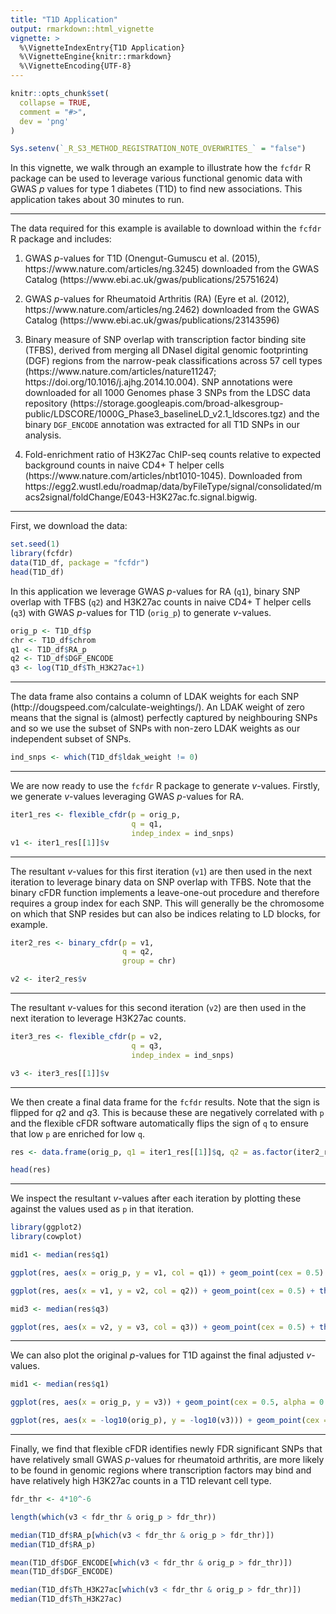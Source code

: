 ```yaml
---
title: "T1D Application"
output: rmarkdown::html_vignette
vignette: >
  %\VignetteIndexEntry{T1D Application}
  %\VignetteEngine{knitr::rmarkdown}
  %\VignetteEncoding{UTF-8}
---
```


```r
knitr::opts_chunk$set(
  collapse = TRUE,
  comment = "#>",
  dev = 'png'
)

Sys.setenv(`_R_S3_METHOD_REGISTRATION_NOTE_OVERWRITES_` = "false")
```

In this vignette, we walk through an example to illustrate how the `fcfdr` R package can be used to leverage various functional genomic data with GWAS $p$ values for type 1 diabetes (T1D) to find new associations. This application takes about 30 minutes to run.

---

The data required for this example is available to download within the `fcfdr` R package and includes:

1. GWAS $p$-values for T1D (Onengut-Gumuscu et al. (2015), https://www.nature.com/articles/ng.3245) downloaded from the GWAS Catalog (https://www.ebi.ac.uk/gwas/publications/25751624)

2. GWAS $p$-values for Rheumatoid Arthritis (RA) (Eyre et al. (2012), https://www.nature.com/articles/ng.2462) downloaded from the GWAS Catalog (https://www.ebi.ac.uk/gwas/publications/23143596)

3. Binary measure of SNP overlap with transcription factor binding site (TFBS), derived from merging all DNaseI digital genomic footprinting (DGF) regions from the narrow-peak classifications across 57 cell types (https://www.nature.com/articles/nature11247; https://doi.org/10.1016/j.ajhg.2014.10.004). SNP annotations were downloaded for all 1000 Genomes phase 3 SNPs from the LDSC data repository (https://storage.googleapis.com/broad-alkesgroup-public/LDSCORE/1000G_Phase3_baselineLD_v2.1_ldscores.tgz) and the binary `DGF_ENCODE` annotation was extracted for all T1D SNPs in our analysis.

4. Fold-enrichment ratio of H3K27ac ChIP-seq counts relative to expected background counts in naive CD4+ T helper cells (https://www.nature.com/articles/nbt1010-1045). Downloaded from https://egg2.wustl.edu/roadmap/data/byFileType/signal/consolidated/macs2signal/foldChange/E043-H3K27ac.fc.signal.bigwig.

---

First, we download the data:

```r
set.seed(1)
library(fcfdr)
data(T1D_df, package = "fcfdr")
head(T1D_df)
```

In this application we leverage GWAS $p$-values for RA (`q1`), binary SNP overlap with TFBS (`q2`) and H3K27ac counts in naive CD4+ T helper cells (`q3`) with GWAS $p$-values for T1D (`orig_p`) to generate $v$-values. 

```r
orig_p <- T1D_df$p
chr <- T1D_df$chrom
q1 <- T1D_df$RA_p
q2 <- T1D_df$DGF_ENCODE
q3 <- log(T1D_df$Th_H3K27ac+1)
```

---

The data frame also contains a column of LDAK weights for each SNP (http://dougspeed.com/calculate-weightings/). An LDAK weight of zero means that the signal is (almost) perfectly captured by neighbouring SNPs and so we use the subset of SNPs with non-zero LDAK weights as our independent subset of SNPs.

```r
ind_snps <- which(T1D_df$ldak_weight != 0)
```

---

We are now ready to use the `fcfdr` R package to generate $v$-values. Firstly, we generate $v$-values leveraging GWAS $p$-values for RA. 

```r
iter1_res <- flexible_cfdr(p = orig_p, 
                           q = q1, 
                           indep_index = ind_snps)
v1 <- iter1_res[[1]]$v
```

---

The resultant $v$-values for this first iteration (`v1`) are then used in the next iteration to leverage binary data on SNP overlap with TFBS. Note that the binary cFDR function implements a leave-one-out procedure and therefore requires a group index for each SNP. This will generally be the chromosome on which that SNP resides but can also be indices relating to LD blocks, for example.

```r
iter2_res <- binary_cfdr(p = v1,
                         q = q2,
                         group = chr)

v2 <- iter2_res$v
```

---

The resultant $v$-values for this second iteration (`v2`) are then used in the next iteration to leverage H3K27ac counts.

```r
iter3_res <- flexible_cfdr(p = v2, 
                           q = q3, 
                           indep_index = ind_snps)

v3 <- iter3_res[[1]]$v
```

---

We then create a final data frame for the `fcfdr` results. Note that the sign is flipped for $q2$ and $q3$. This is because these are negatively correlated with `p` and the flexible cFDR software automatically flips the sign of `q` to ensure that low `p` are enriched for low `q`.

```r
res <- data.frame(orig_p, q1 = iter1_res[[1]]$q, q2 = as.factor(iter2_res$q), q3 = iter3_res[[1]]$q, v1, v2, v3)

head(res)
```

---

We inspect the resultant $v$-values after each iteration by plotting these against the values used as `p` in that iteration.

```r
library(ggplot2)
library(cowplot)

mid1 <- median(res$q1)

ggplot(res, aes(x = orig_p, y = v1, col = q1)) + geom_point(cex = 0.5) + theme_cowplot(12) + background_grid(major = "xy", minor = "none") + geom_abline(intercept = 0, slope = 1,  linetype="dashed") + xlab("P") + ylab("V1") + ggtitle(paste0("Iteration 1")) + scale_color_gradient2(midpoint = mid1, low = "blue", mid = "white", high = "red", space = "Lab")
```

```r
ggplot(res, aes(x = v1, y = v2, col = q2)) + geom_point(cex = 0.5) + theme_cowplot(12) + background_grid(major = "xy", minor = "none") + geom_abline(intercept = 0, slope = 1,  linetype="dashed") + xlab("V1") + ylab("V2") + ggtitle(paste0("Iteration 2"))
```

```r
mid3 <- median(res$q3)

ggplot(res, aes(x = v2, y = v3, col = q3)) + geom_point(cex = 0.5) + theme_cowplot(12) + background_grid(major = "xy", minor = "none") + geom_abline(intercept = 0, slope = 1,  linetype="dashed") + xlab("V2") + ylab("V3") + ggtitle(paste0("Iteration 3")) + scale_color_gradient2(midpoint = mid3, low = "blue", mid = "white", high = "red", space = "Lab")
```

---

We can also plot the original $p$-values for T1D against the final adjusted $v$-values.

```r
mid1 <- median(res$q1)

ggplot(res, aes(x = orig_p, y = v3)) + geom_point(cex = 0.5, alpha = 0.5) + theme_cowplot(12) + background_grid(major = "xy", minor = "none") + geom_abline(intercept = 0, slope = 1,  linetype="dashed", col = "red") + xlab("P") + ylab("V3") + ggtitle(paste0("V3 against original p-values"))
```

```r
ggplot(res, aes(x = -log10(orig_p), y = -log10(v3))) + geom_point(cex = 0.5, alpha = 0.5) + theme_cowplot(12) + background_grid(major = "xy", minor = "none") + geom_abline(intercept = 0, slope = 1,  linetype="dashed", col = "red") + xlab("P (-log10)") + ylab("V3 (-log10)") + ggtitle(paste0("V3 against original p-values (-log10)")) + coord_cartesian(ylim = c(0,10), xlim = c(0,10))
```

---

Finally, we find that flexible cFDR identifies newly FDR significant SNPs that have relatively small GWAS $p$-values for rheumatoid arthritis, are more likely to be found in genomic regions where transcription factors may bind and have relatively high H3K27ac counts in a T1D relevant cell type.

```r
fdr_thr <- 4*10^-6

length(which(v3 < fdr_thr & orig_p > fdr_thr))

median(T1D_df$RA_p[which(v3 < fdr_thr & orig_p > fdr_thr)])
median(T1D_df$RA_p)

mean(T1D_df$DGF_ENCODE[which(v3 < fdr_thr & orig_p > fdr_thr)])
mean(T1D_df$DGF_ENCODE)

median(T1D_df$Th_H3K27ac[which(v3 < fdr_thr & orig_p > fdr_thr)])
median(T1D_df$Th_H3K27ac)
```
